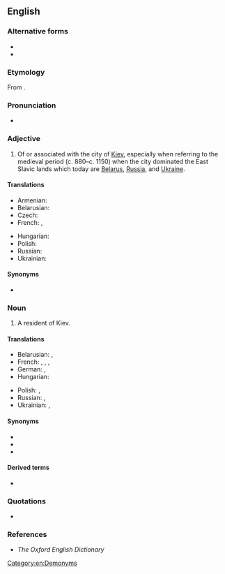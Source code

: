 ==English==

===Alternative forms===
* {{l|en|Kievian}}
* {{l|en|Kyivan}}

===Etymology===
From {{suffix|en|Kiev|an}}.

===Pronunciation===
* {{IPA|en|/ˈkiːɛfən/|/ˈkiːɛvən/}}

===Adjective===
{{en-adj|-}}

# Of or associated with the city of [[Kiev]], especially when referring to the medieval period (c. 880–c. 1150) when the city dominated the East Slavic lands which today are [[Belarus]], [[Russia]], and [[Ukraine]].

====Translations====
{{trans-top|of or associated with the city of Kiev}}
* Armenian: {{t|hy|կիեւյան}}
* Belarusian: {{t|be|кі́еўскі}}
* Czech: {{t+|cs|kyjevský}}
* French: {{t+|fr|kiévien}}, {{t+|fr|kiévain}}
{{trans-mid}}
* Hungarian: {{t+|hu|kijevi}}
* Polish: {{t+|pl|kijowski}}
* Russian: {{t+|ru|ки́евский}}
* Ukrainian: {{t+|uk|ки́ївський}}
{{trans-bottom}}

====Synonyms====
* {{l|en|Kievite}}

===Noun===
{{en-noun}}

# A resident of Kiev.

====Translations====
{{trans-top|resident of Kiev}}
* Belarusian: {{t|be|кіяўля́нін|m}}, {{t|be|кіяўля́нка}}
* French: {{t+|fr|Kiévien|m}}, {{t|fr|Kiévienne|f}}, {{t+|fr|Kiévain|m}}, {{t|fr|Kiévaine|f}}
* German: {{t|de|Kiewer|m}}, {{t|de|Kiewerin|f}}
* Hungarian: {{t+|hu|kijevi}}
{{trans-mid}}
* Polish: {{t+|pl|kijowianin|m}}, {{t+|pl|kijowianka|f}}
* Russian: {{t+|ru|киевля́нин|m}}, {{t+|ru|киевля́нка|f}}
* Ukrainian: {{t|uk|кия́нин|m}}, {{t|uk|кия́нка|f}}
{{trans-bottom}}

====Synonyms====
* {{l|en|Kievite}}
* {{l|en|Kyivan}}
* {{l|en|Kyivite}}

====Derived terms====
* {{l|en|Kievan Rus}}

===Quotations===
* {{seeCites|en|Kiev}}

===References===
* ''The Oxford English Dictionary''

[[Category:en:Demonyms]]